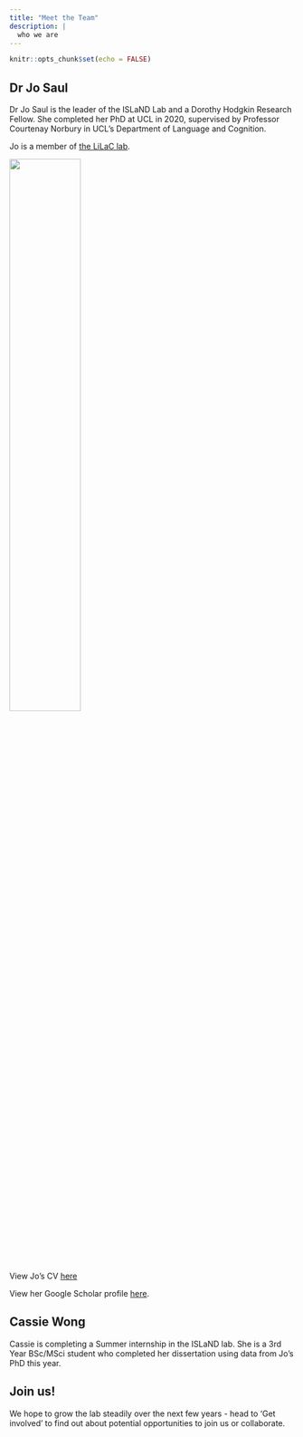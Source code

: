 ```yaml
---
title: "Meet the Team"
description: |
  who we are
---
```


```r
knitr::opts_chunk$set(echo = FALSE)
```

## Dr Jo Saul

Dr Jo Saul is the leader of the ISLaND Lab and a Dorothy Hodgkin Research Fellow. She completed her PhD at UCL in 2020, supervised by Professor Courtenay Norbury in UCL's Department of Language and Cognition.

Jo is a member of [the LiLaC lab](http://www.lilac-lab.org/).

![](images/Profile.jpg){width=50%}

View Jo's CV [here](www/CV_web.pdf)

View her Google Scholar profile [here](https://scholar.google.com/citations?view_op=list_works&hl=en&user=lOhuIhkAAAAJ).

## Cassie Wong

Cassie is completing a Summer internship in the ISLaND lab. She is a 3rd Year BSc/MSci student who completed her dissertation using data from Jo's PhD this year.

## Join us!

We hope to grow the lab steadily over the next few years - head to 'Get involved' to find out about potential opportunities to join us or collaborate.